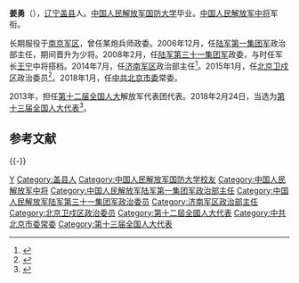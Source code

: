 {{他用
|subject=中国人民解放军中将
|other=同名或類似名的其它條目描述
|姜勇
}}

'''姜勇'''（{{bd|1956年|||catIdx=}}），[[辽宁省|辽宁]][[盖州市|盖县]]人。[[中国人民解放军国防大学|中国人民解放军国防大学]]毕业。[[中国人民解放军中将|中国人民解放军中将]]军衔。

长期服役于[[南京军区|南京军区]]，曾任某炮兵师政委。2006年12月，任[[中国人民解放军陆军第七十二集团军|陆军第一集团军]]政治部主任，期间晋升为少将。2008年2月，任[[中国人民解放军陆军第七十三集团军|陆军第三十一集团军]]政委，与时任军长[[王宁_(1955年)|王宁]]中将搭档。2014年7月，任[[中国人民解放军济南军区|济南军区]]政治部主任<ref>{{cite news|title=姜勇升任济南军区政治部主任|url=http://china.caixin.com/2014-07-24/100708410.html|accessdate=2016-05-08|newspaper=财新网|archive-date=2016-03-26|archive-url=https://web.archive.org/web/20160326061435/http://china.caixin.com/2014-07-24/100708410.html|dead-url=no}}</ref>。2015年1月，任[[中国人民解放军北京卫戍区|北京卫戍区]]政治委员<ref>{{cite news|title=姜勇转任北京卫戍区政委|url=http://china.caixin.com/2015-01-09/100772733.html|accessdate=2016-05-08|newspaper=财新网|archive-date=2016-09-17|archive-url=https://web.archive.org/web/20160917182351/http://china.caixin.com/2015-01-09/100772733.html|dead-url=no}}</ref>。2018年1月，任[[中国共产党北京市委员会|中共北京市委]]常委。

2013年，担任[[第十二届全国人民代表大会|第十二届全国人大]]解放军代表团代表。2018年2月24日，当选为[[第十三届全国人大代表|第十三届全国人大代表]]<ref>{{Cite web|title=（受权发布）中华人民共和国第十三届全国人民代表大会代表名单-中新网|url=http://www.chinanews.com/gn/2018/02-25/8453959.shtml|accessdate=2021-02-13|work=中新网|archive-date=2018-02-27|archive-url=https://web.archive.org/web/20180227031724/http://www.chinanews.com/gn/2018/02-25/8453959.shtml|dead-url=no}}</ref>。
== 参考文献 ==
{{Reflist}}

{{-}}
{{start box}}
{{s-mil|pla}}
{{s-before|[[高东璐|高东璐]]}}
{{s-title|[[中国人民解放军北京卫戍区|中国人民解放军北京卫戍区]][[政治委员|政治委员]]|2015年1月—2019年12月}} 
{{s-after|[[张凡迪|张凡迪]]}}
{{s-before|[[张贡献|张贡献]]}}
{{s-title|[[中国人民解放军济南军区|中国人民解放军济南军区]]政治部主任|2014年7月—2015年1月}} 
{{s-after|[[吴社洲|吴社洲]]}}
{{s-before|[[王健_(中将)|王健]]}}
{{s-title|[[中国人民解放军陆军第七十三集团军|中国人民解放军陆军第三十一集团军]]政治委员|2008年2月—2014年7月}} 
{{s-after|[[张学杰|张学杰]]}}
{{end box}}

{{DEFAULTSORT:Jiang}}
[[Category:姜姓|Y]]
[[Category:盖县人|Category:盖县人]]
[[Category:中国人民解放军国防大学校友|Category:中国人民解放军国防大学校友]]
[[Category:中国人民解放军中将|Category:中国人民解放军中将]]
[[Category:中国人民解放军陆军第一集团军政治部主任|Category:中国人民解放军陆军第一集团军政治部主任]]
[[Category:中国人民解放军陆军第三十一集团军政治委员|Category:中国人民解放军陆军第三十一集团军政治委员]]
[[Category:济南军区政治部主任|Category:济南军区政治部主任]]
[[Category:北京卫戍区政治委员|Category:北京卫戍区政治委员]]
[[Category:第十二屆全國人大代表|Category:第十二屆全國人大代表]]
[[Category:中共北京市委常委|Category:中共北京市委常委]]
[[Category:第十三届全国人大代表|Category:第十三届全国人大代表]]